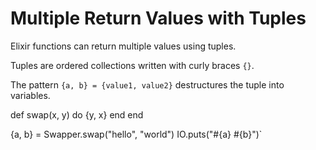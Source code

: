 
# Multiple Return Values with Tuples

Elixir functions can return multiple values using tuples.

Tuples are ordered collections written with curly braces `{}`.

The pattern `{a, b} = {value1, value2}` destructures the tuple into variables.

  def swap(x, y) do
    {y, x}
  end
end

{a, b} = Swapper.swap("hello", "world")
IO.puts("#{a} #{b}")`
